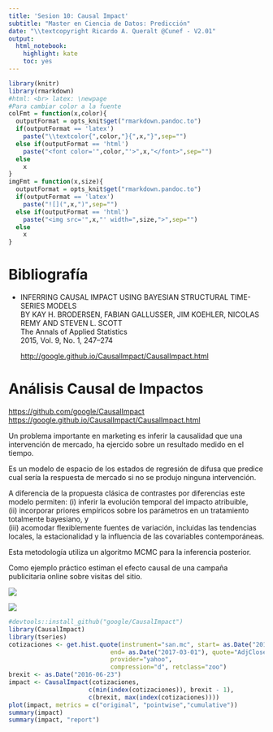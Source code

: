 ```yaml
---
title: 'Sesion 10: Causal Impact'
subtitle: "Master en Ciencia de Datos: Predicción"
date: "\\textcopyright Ricardo A. Queralt @Cunef - V2.01"
output:
  html_notebook:
    highlight: kate
    toc: yes
---
```

```r
library(knitr)
library(rmarkdown)
#html: <br> latex: \newpage
#Para cambiar color a la fuente
colFmt = function(x,color){
  outputFormat = opts_knit$get("rmarkdown.pandoc.to")
  if(outputFormat == 'latex')
    paste("\\textcolor{",color,"}{",x,"}",sep="")
  else if(outputFormat == 'html')
    paste("<font color='",color,"'>",x,"</font>",sep="")
  else
    x
}
imgFmt = function(x,size){
  outputFormat = opts_knit$get("rmarkdown.pandoc.to")
  if(outputFormat == 'latex')
    paste("![](",x,")",sep="")
  else if(outputFormat == 'html')
    paste("<img src='",x,"' width=",size,">",sep="")
  else
    x
}


```


Bibliografía
============



- INFERRING CAUSAL IMPACT USING BAYESIAN STRUCTURAL TIME-SERIES MODELS  
  BY KAY H. BRODERSEN, FABIAN GALLUSSER, JIM KOEHLER, NICOLAS REMY AND STEVEN L. SCOTT  
  The Annals of Applied Statistics  
  2015, Vol. 9, No. 1, 247–274  

    [http://google.github.io/CausalImpact/CausalImpact.html](http://google.github.io/CausalImpact/CausalImpact.html)






Análisis Causal de Impactos
===========================

<https://github.com/google/CausalImpact>  
<https://google.github.io/CausalImpact/CausalImpact.html>


Un problema importante en marketing es inferir la
causalidad que una intervención de mercado, ha ejercido sobre un resultado
medido en el tiempo. 

Es un modelo de espacio de los estados  de regresión de difusa que predice cual sería la respuesta de mercado si no se produjo ninguna intervención. 

A diferencia de la propuesta clásica de contrastes por diferencias
este modelo permiten:
 	  (i) inferir la evolución temporal del impacto atribuible,   
  	(ii) incorporar priores empíricos sobre los parámetros en un tratamiento totalmente bayesiano, y  
	  (iii) acomodar flexiblemente  fuentes de variación, incluidas las tendencias locales, la estacionalidad y la influencia de las covariables contemporáneas.  

Esta metodología utiliza un algoritmo MCMC para la inferencia posterior.

Como ejemplo práctico estiman el efecto causal de una campaña publicitaria online sobre
visitas del sitio. 






![](g01.png)

![](san.png)

```r
#devtools::install_github("google/CausalImpact")
library(CausalImpact)
library(tseries)
cotizaciones <- get.hist.quote(instrument="san.mc", start= as.Date("2015-09-01"),
                            end= as.Date("2017-03-01"), quote="AdjClose",
                            provider="yahoo",
                            compression="d", retclass="zoo")
brexit <- as.Date("2016-06-23")
impact <- CausalImpact(cotizaciones,
                      c(min(index(cotizaciones)), brexit - 1),
                      c(brexit, max(index(cotizaciones))))
plot(impact, metrics = c("original", "pointwise","cumulative"))
summary(impact)
summary(impact, "report")
```




